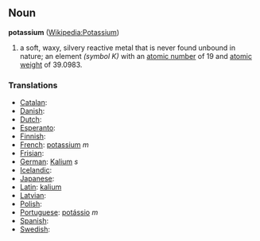 == Noun ==
'''potassium''' ([[en:Potassium|Wikipedia:Potassium]])

# a soft, waxy, silvery reactive metal that is never found unbound in nature; an element ''(symbol K)'' with an [[atomic number]] of 19 and [[atomic weight]] of 39.0983.

===Translations===
*[[Catalan]]: [[]] 
*[[Danish]]: [[]]
*[[Dutch]]: [[]] 
*[[Esperanto]]: [[]]
*[[Finnish]]: [[]]
*[[French]]: [[potassium]] ''m''
*[[Frisian]]: [[]]
*[[German]]: [[Kalium]] ''s''
*[[Icelandic]]: [[]]
*[[Japanese]]: [[]]
*[[Latin]]: [[kalium]]
*[[Latvian]]: [[]]
*[[Polish]]: [[]]
*[[Portuguese]]: [[potássio]] ''m''
*[[Spanish]]: [[]] 
*[[Swedish]]: [[]]